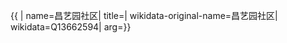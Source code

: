 {{ {{{1|PRC admin/showdata}}}|
name=昌艺园社区|
title=|
wikidata-original-name=昌艺园社区|
wikidata=Q13662594|
arg={{{arg|}}}}}